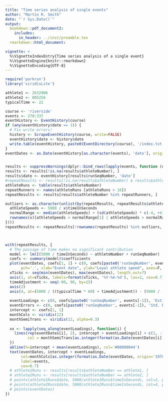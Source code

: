 ```yaml
---
title: "Time series analysis of single events"
author: "Martin R. Smith"
date: "`r Sys.Date()`"
output: 
  bookdown::pdf_document2:
    includes:
      in_header: ../inst/preamble.tex
  rmarkdown::html_document:

vignette: >
  %\VignetteIndexEntry{Time series analysis of a single event}
  %\VignetteEngine{knitr::rmarkdown}
  %\VignetteEncoding{UTF-8}
---
```

```r
require('parkrun')
library('viridisLite')
```

```R
athlete1 <- 2632906
athlete2 <- 805256
typicalTime <- 22

course <- 'riverside'
events <- 270:337
eventHistory <- EventHistory(course)
if (any(eventHistory$date == 1)) {
  # Fix write errors!
  history <- ScrapeEventHistory(course, write=FALSE)
  eventHistory$date <- history$date
  write.table(eventHistory, paste0(EventDirectory(course), '/index.txt'))
}
eventDates <- as.Date(eventHistory[as.character(events), 'date'], origin='1970-01-01')


results <- suppressWarnings(dplyr::bind_rows(lapply(events, function (event) GetResults(course, event))))
results <- results[!is.na(results$athleteNumber), ]
results$date <- eventHistory[results$runSeqNumber, 'date']
#repeatResults <- results[!is.na(results$athleteNumber) & results$athleteNumber %in% repeatRunners, ]
athleteRuns <- table(results$athleteNumber)
repeatRunners <- names(athleteRuns [athleteRuns > 16])
repeatResults <- results[results$athleteNumber %in% repeatRunners, ]

outliers <- as.character(unlist(by(repeatResults, repeatResults$athleteNumber, function(x) {
  athleteSpeeds <- 5000 / x$timeInSeconds
  normalRange <- median(athleteSpeeds) + (sd(athleteSpeeds) * c(-4, +4))
  rownames(x)[athleteSpeeds < normalRange[1] | athleteSpeeds > normalRange[2]]
})))
repeatResults <- repeatResults[!rownames(repeatResults) %in% outliers, ]



with(repeatResults, {
  # The passage of time makes no significant contribution
  model <- lm(I(5000 / timeInSeconds) ~ athleteNumber + runSeqNumber)
  coefs <- summary(model)$coefficients
  plot(eventDates, coefs[1, 1] + c(0, coefs[paste0('runSeqNumber', events[-1]), 'Estimate']), 
       pch='.', xlab="Event date", ylab="Loyal athlete speed", axes=F, col='white')
  xTicks <- seq(min(eventDates), max(eventDates), length.out=7)
  axis(1, at=xTicks, labels=format(xTicks, '%Y-%m-%d'), las=2, cex=0.7)
  timeAdjustment <- seq(-90, 90, by=15)
  axis(2)
  axis(4, at=(5000 / ((typicalTime * 60) + timeAdjustment)) - (5000 / (typicalTime * 60)), labels=timeAdjustment)
  
  eventLoadings <- c(0, coefs[paste0('runSeqNumber', events[-1]), 'Estimate'])
  eventErrors <- c(0, coefs[paste0('runSeqNumber', events[-1]), 'Std. Error'])
  intercept <- coefs[1, 1]
  monthCols <- viridis(12)
  monthSemiTrans <- viridis(12, alpha=0.3)
  
  xx <- lapply(seq_along(eventLoadings), function(i) {
    lines(rep(eventDates[i], 2), intercept + eventLoadings[i] + c(1, -1) * eventErrors[i],
          col = monthSemiTrans[as.integer(format(as.Date(eventDates[i], origin='1970-01-01'), '%m'))])
  })
  abline(h=intercept + mean(eventLoadings), col='#00000044')
  text(eventDates, intercept + eventLoadings,
       col=monthCols[as.integer(format(as.Date(eventDates, origin='1970-01-01'), '%m'))],
       label=events,
       cex=0.7)
  # athlete1Runs <- results[results$athleteNumber == athlete1, ]
  # athlete2Runs <- results[results$athleteNumber == athlete2, ]
  # points(athlete1Runs$date, 5000/athlete1Runs$timeInSeconds, col=2, pch=2)
  # points(athlete2Runs$date, 5000/athlete2Runs$timeInSeconds, col=4, pch=4)
  # points(eventDates)
})


```


